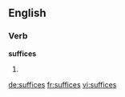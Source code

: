 ==English==

===Verb===
'''suffices'''

# {{third-person singular of|suffice}}

[[de:suffices]]
[[fr:suffices]]
[[vi:suffices]]